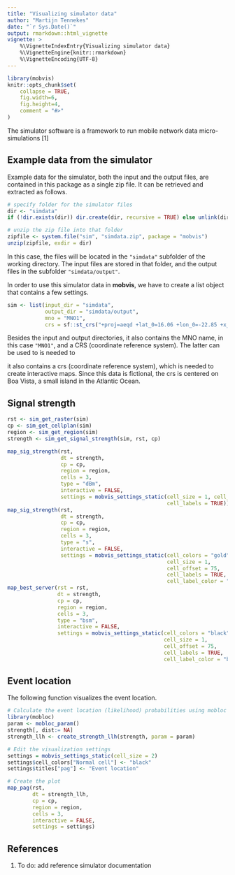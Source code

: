 ```yaml
---
title: "Visualizing simulator data"
author: "Martijn Tennekes"
date: "`r Sys.Date()`"
output: rmarkdown::html_vignette
vignette: >
    %\VignetteIndexEntry{Visualizing simulator data}
    %\VignetteEngine{knitr::rmarkdown}
    %\VignetteEncoding{UTF-8}
---
```


```r
library(mobvis)
knitr::opts_chunk$set(
    collapse = TRUE,
    fig.width=6, 
    fig.height=4,
    comment = "#>"
)
```

The simulator software is a framework to run mobile network data micro-simulations [1]

## Example data from the simulator

Example data for the simulator, both the input and the output files, are contained in this package as a single zip file. It can be retrieved and extracted as follows.

```r
# specify folder for the simulator files
dir <- "simdata"
if (!dir.exists(dir)) dir.create(dir, recursive = TRUE) else unlink(dir, recursive = TRUE)

# unzip the zip file into that folder 
zipfile <- system.file("sim", "simdata.zip", package = "mobvis")
unzip(zipfile, exdir = dir)
```

In this case, the files will be located in the `"simdata"` subfolder of the working directory. The input files are stored in that folder, and the output files in the subfolder `"simdata/output"`.

In order to use this simulator data in **mobvis**, we have to create a list object that contains a few settings.

```r
sim <- list(input_dir = "simdata",
            output_dir = "simdata/output",
            mno = "MNO1",
            crs = sf::st_crs("+proj=aeqd +lat_0=16.06 +lon_0=-22.85 +x_0=0 +y_0=0"))
```

Besides the input and output directories, it also contains the MNO name, in this case `"MNO1"`, and a CRS (coordinate reference system). The latter can be used to is needed to 

it also contains a crs (coordinate reference system), which is needed to create interactive maps.
Since this data is fictional, the crs is centered on Boa Vista, a small island in the Atlantic Ocean.


## Signal strength

```r
rst <- sim_get_raster(sim)
cp <- sim_get_cellplan(sim)
region <- sim_get_region(sim)
strength <- sim_get_signal_strength(sim, rst, cp)

map_sig_strength(rst, 
                 dt = strength, 
                 cp = cp, 
                 region = region, 
                 cells = 3, 
                 type = "dBm", 
                 interactive = FALSE, 
                 settings = mobvis_settings_static(cell_size = 1, cell_offset = 75,
                                                   cell_labels = TRUE))
map_sig_strength(rst, 
                 dt = strength, 
                 cp = cp, 
                 region = region, 
                 cells = 3, 
                 type = "s", 
                 interactive = FALSE, 
                 settings = mobvis_settings_static(cell_colors = "gold", 
                                                   cell_size = 1, 
                                                   cell_offset = 75,
                                                   cell_labels = TRUE, 
                                                   cell_label_color = "white"))
map_best_server(rst = rst,
                dt = strength,
                cp = cp,
                region = region,
                cells = 3,
                type = "bsm",
                interactive = FALSE,
                settings = mobvis_settings_static(cell_colors = "black", 
                                                  cell_size = 1, 
                                                  cell_offset = 75,
                                                  cell_labels = TRUE, 
                                                  cell_label_color = "black"))


```


## Event location

The following function visualizes the event location.

```r
# Calculate the event location (likelihood) probabilities using mobloc
library(mobloc)
param <- mobloc_param()
strength[, dist:= NA]
strength_llh <- create_strength_llh(strength, param = param)

# Edit the visualization settings
settings = mobvis_settings_static(cell_size = 2)
settings$cell_colors["Normal cell"] <- "black"
settings$titles["pag"] <- "Event location"

# Create the plot
map_pag(rst, 
        dt = strength_llh, 
        cp = cp, 
        region = region, 
        cells = 3, 
        interactive = FALSE, 
        settings = settings)
```





## References

1. To do: add reference simulator documentation 

